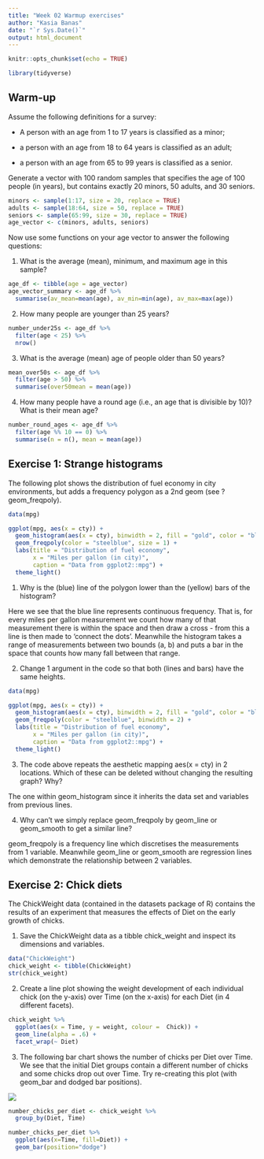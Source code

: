 ```yaml
---
title: "Week 02 Warmup exercises"
author: "Kasia Banas"
date: "`r Sys.Date()`"
output: html_document
---
```


```r
knitr::opts_chunk$set(echo = TRUE)
```

```r
library(tidyverse)
```


## Warm-up

Assume the following definitions for a survey:

-   A person with an age from 1 to 17 years is classified as a minor;

-   a person with an age from 18 to 64 years is classified as an adult;

-   a person with an age from 65 to 99 years is classified as a senior.

Generate a vector with 100 random samples that specifies the age of 100 people (in years), but contains exactly 20 minors, 50 adults, and 30 seniors.

```r
minors <- sample(1:17, size = 20, replace = TRUE)
adults <- sample(18:64, size = 50, replace = TRUE)
seniors <- sample(65:99, size = 30, replace = TRUE)
age_vector <- c(minors, adults, seniors)
```

Now use some functions on your age vector to answer the following questions:

1.  What is the average (mean), minimum, and maximum age in this sample?
```r
age_df <- tibble(age = age_vector)
age_vector_summary <- age_df %>%
  summarise(av_mean=mean(age), av_min=min(age), av_max=max(age))
```

2.  How many people are younger than 25 years?
```r
number_under25s <- age_df %>%
  filter(age < 25) %>% 
  nrow()
```

3.  What is the average (mean) age of people older than 50 years?
```r
mean_over50s <- age_df %>%
  filter(age > 50) %>% 
  summarise(over50mean = mean(age))
```

4.  How many people have a round age (i.e., an age that is divisible by 10)? What is their mean age?
```r
number_round_ages <- age_df %>%
  filter(age %% 10 == 0) %>%
  summarise(n = n(), mean = mean(age))
```

## Exercise 1: Strange histograms

The following plot shows the distribution of fuel economy in city environments, but adds a frequency polygon as a 2nd geom (see ?geom_freqpoly).

```r
data(mpg)

ggplot(mpg, aes(x = cty)) +
  geom_histogram(aes(x = cty), binwidth = 2, fill = "gold", color = "black") +
  geom_freqpoly(color = "steelblue", size = 1) +
  labs(title = "Distribution of fuel economy", 
       x = "Miles per gallon (in city)",
       caption = "Data from ggplot2::mpg") +
  theme_light()
```

1.  Why is the (blue) line of the polygon lower than the (yellow) bars of the histogram?

Here we see that the blue line represents continuous frequency. That is, for every miles per gallon measurement we count how many of that measurement there is within the space and then draw a cross - from this a line is then made to 'connect the dots'. Meanwhile the histogram takes a range of measurements between two bounds (a, b) and puts a bar in the space that counts how many fall between that range.

2.  Change 1 argument in the code so that both (lines and bars) have the same heights.

```r
data(mpg)

ggplot(mpg, aes(x = cty)) +
  geom_histogram(aes(x = cty), binwidth = 2, fill = "gold", color = "black") +
  geom_freqpoly(color = "steelblue", binwidth = 2) +
  labs(title = "Distribution of fuel economy", 
       x = "Miles per gallon (in city)",
       caption = "Data from ggplot2::mpg") +
  theme_light()
```

3.  The code above repeats the aesthetic mapping aes(x = cty) in 2 locations. Which of these can be deleted without changing the resulting graph? Why?

The one within geom_histogram since it inherits the data set and variables from previous lines.

4.  Why can't we simply replace geom_freqpoly by geom_line or geom_smooth to get a similar line?

geom_freqpoly is a frequency line which discretises the measurements from 1 variable. Meanwhile geom_line or geom_smooth are regression lines which demonstrate the relationship between 2 variables.

## Exercise 2: Chick diets

The ChickWeight data (contained in the datasets package of R) contains the results of an experiment that measures the effects of Diet on the early growth of chicks.

1.  Save the ChickWeight data as a tibble chick_weight and inspect its dimensions and variables.

```r
data("ChickWeight")
chick_weight <- tibble(ChickWeight)
str(chick_weight)
```

2.  Create a line plot showing the weight development of each individual chick (on the y-axis) over Time (on the x-axis) for each Diet (in 4 different facets).

```r
chick_weight %>% 
  ggplot(aes(x = Time, y = weight, colour =  Chick)) +
  geom_line(alpha = .6) +
  facet_wrap(~ Diet) 
```


3.  The following bar chart shows the number of chicks per Diet over Time. We see that the initial Diet groups contain a different number of chicks and some chicks drop out over Time. Try re-creating this plot (with geom_bar and dodged bar positions).

![](chicks-diets.png)

```r
number_chicks_per_diet <- chick_weight %>%
  group_by(Diet, Time)

number_chicks_per_diet %>%
  ggplot(aes(x=Time, fill=Diet)) +
  geom_bar(position="dodge")
```
